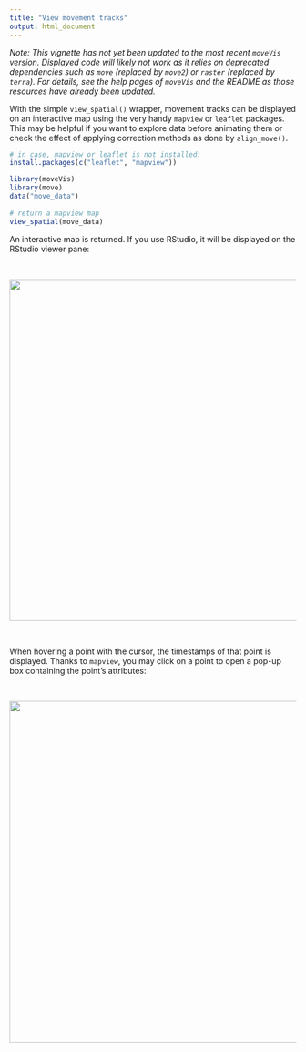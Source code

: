 ```yaml
---
title: "View movement tracks"
output: html_document
---
```


*Note: This vignette has not yet been updated to the most recent `moveVis` version. Displayed code will likely not work as it relies on deprecated dependencies such as `move` (replaced by `move2`) or `raster` (replaced by `terra`). For details, see the help pages of `moveVis` and the README as those resources have already been updated.*

With the simple `view_spatial()` wrapper, movement tracks can be displayed on an interactive map using the very handy `mapview` or `leaflet` packages. This may be helpful if you want to explore data before animating them or check the effect of applying correction methods as done by `align_move()`.

```R
# in case, mapview or leaflet is not installed:
install.packages(c("leaflet", "mapview"))

library(moveVis)
library(move)
data("move_data")
 
# return a mapview map
view_spatial(move_data)
```

An interactive map is returned. If you use RStudio, it will be displayed on the RStudio viewer pane:

<br>
<p align="center"><img width="600" src="https://raw.githubusercontent.com/16EAGLE/AUX_data/master/data/moveVis_readme/readme_example8.png"></p>
<br>

When hovering a point with the cursor, the timestamps of that point is displayed. Thanks to `mapview`, you may click on a point to open a pop-up box containing the point's attributes:

<br>
<p align="center"><img width="600" src="https://raw.githubusercontent.com/16EAGLE/AUX_data/master/data/moveVis_readme/readme_example8_02.png"></p>
<br>